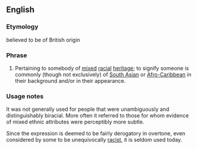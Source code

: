 ==English==

===Etymology===
believed to be of British origin

===Phrase===
{{head|en|phrase|head=[[touch]] of the [[tar]] [[brush]]}}

# {{context|idiomatic|dated|lang=en}} Pertaining to somebody of [[mixed]] [[racial]] [[heritage]]; to signify someone is commonly (though not exclusively) of [[South Asian]] or [[Afro-Caribbean]] in their background and/or in their appearance. 

===Usage notes===
It was not generally used for people that were unambiguously and distinguishably biracial. More often it referred to those for whom evidence of mixed ethnic attributes were perceptibly more subtle.

Since the expression is deemed to be fairly derogatory in overtone, even considered by some to be unequivocally [[racist]], it is seldom used today.